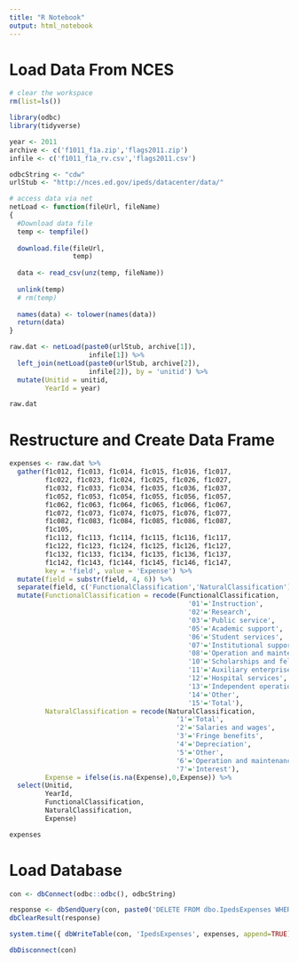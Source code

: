 ```yaml
---
title: "R Notebook"
output: html_notebook
---
```


# Load Data From NCES

```r
# clear the workspace
rm(list=ls())

library(odbc)
library(tidyverse)

year <- 2011
archive <- c('f1011_f1a.zip','flags2011.zip')
infile <- c('f1011_f1a_rv.csv','flags2011.csv')

odbcString <- "cdw"
urlStub <- "http://nces.ed.gov/ipeds/datacenter/data/"

# access data via net
netLoad <- function(fileUrl, fileName)
{
  #Download data file
  temp <- tempfile()
  
  download.file(fileUrl,
                temp)
  
  data <- read_csv(unz(temp, fileName))
  
  unlink(temp)
  # rm(temp)
  
  names(data) <- tolower(names(data))
  return(data)
}

raw.dat <- netLoad(paste0(urlStub, archive[1]),
                    infile[1]) %>%
  left_join(netLoad(paste0(urlStub, archive[2]),
                    infile[2]), by = 'unitid') %>%
  mutate(Unitid = unitid,
         YearId = year)

raw.dat
```

# Restructure and Create Data Frame

```r

expenses <- raw.dat %>%
  gather(f1c012, f1c013, f1c014, f1c015, f1c016, f1c017,
         f1c022, f1c023, f1c024, f1c025, f1c026, f1c027,
         f1c032, f1c033, f1c034, f1c035, f1c036, f1c037,
         f1c052, f1c053, f1c054, f1c055, f1c056, f1c057,
         f1c062, f1c063, f1c064, f1c065, f1c066, f1c067,
         f1c072, f1c073, f1c074, f1c075, f1c076, f1c077,
         f1c082, f1c083, f1c084, f1c085, f1c086, f1c087,
         f1c105,
         f1c112, f1c113, f1c114, f1c115, f1c116, f1c117,
         f1c122, f1c123, f1c124, f1c125, f1c126, f1c127,
         f1c132, f1c133, f1c134, f1c135, f1c136, f1c137,
         f1c142, f1c143, f1c144, f1c145, f1c146, f1c147,
         key = 'field', value = 'Expense') %>%
  mutate(field = substr(field, 4, 6)) %>%
  separate(field, c('FunctionalClassification','NaturalClassification'), 2) %>%
  mutate(FunctionalClassification = recode(FunctionalClassification,
                                             '01'='Instruction',
                                             '02'='Research',
                                             '03'='Public service',
                                             '05'='Academic support',
                                             '06'='Student services',
                                             '07'='Institutional support',
                                             '08'='Operation and maintenance of plant',
                                             '10'='Scholarships and fellowships',
                                             '11'='Auxiliary enterprises',
                                             '12'='Hospital services',
                                             '13'='Independent operations',
                                             '14'='Other',
                                             '15'='Total'),
         NaturalClassification = recode(NaturalClassification,
                                          '1'='Total',
                                          '2'='Salaries and wages',
                                          '3'='Fringe benefits',
                                          '4'='Depreciation',
                                          '5'='Other',
                                          '6'='Operation and maintenance of plant',
                                          '7'='Interest'),
         Expense = ifelse(is.na(Expense),0,Expense)) %>%
  select(Unitid,
         YearId,
         FunctionalClassification,
         NaturalClassification,
         Expense)

expenses
```

# Load Database

```r
con <- dbConnect(odbc::odbc(), odbcString)

response <- dbSendQuery(con, paste0('DELETE FROM dbo.IpedsExpenses WHERE YearId=', year))
dbClearResult(response)

system.time({ dbWriteTable(con, 'IpedsExpenses', expenses, append=TRUE) })

dbDisconnect(con)

```

